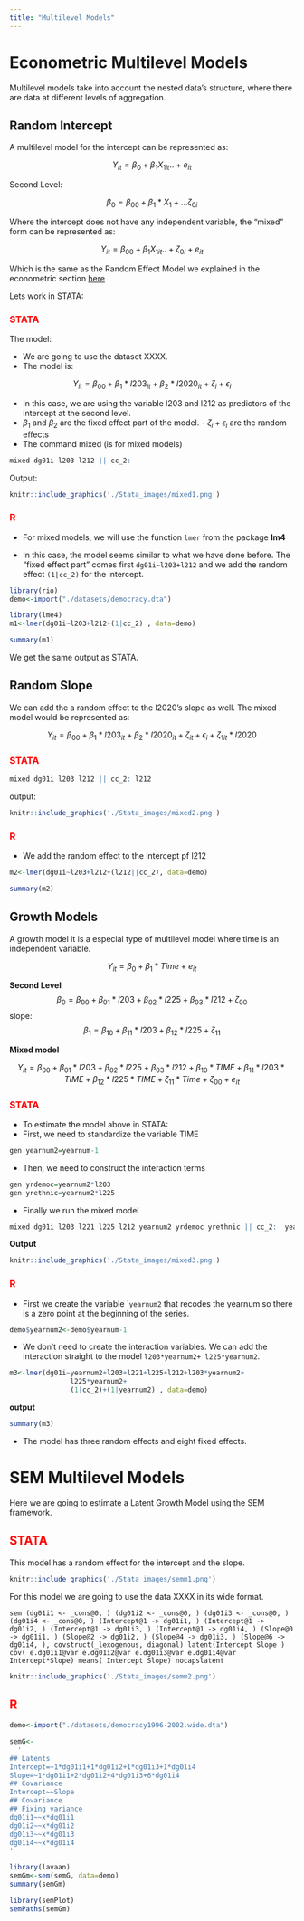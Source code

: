 ```yaml
---
title: "Multilevel Models"
---
```

# Econometric Multilevel Models <a name="ECO_Multilevel"></a>

Multilevel models take into account the nested data's structure, where there are data at different levels of aggregation. 

## Random Intercept <a name="mixed1"></a>

A multilevel model for the intercept can be represented as: 

$$
Y_{it}=\beta_{0}+\beta_{1}X_{1it}..+ e_{it}
$$

Second Level: 

$$
\beta_0= \beta_{00}+ \beta_1*X_1+... \zeta_{0i}
$$


Where the intercept does not have any independent variable, the "mixed" form can be represented as:

$$
Y_{it}=\beta_{00}+\beta_{1}X_{1it}..+\zeta_{0i}+ e_{it}
$$

Which is the same as the Random Effect Model we explained in the econometric section [here](#RE)

Lets work in STATA:

### <span style="color:red">**STATA**</span>

The model:

- We are going to use the dataset XXXX. 
- The model is: 

$$
Y_{it}=\beta_{00}+\beta_1*l203_{it}+\beta_2*l2020_{it}+\zeta_i+\epsilon_i
$$

- In this case, we are using the variable l203 and l212 as predictors of the intercept at the second level.
- $\beta_1$ and $\beta_2$ are the fixed effect part of the model. - $\zeta_i+\epsilon_i$ are the random effects
- The command mixed (is for mixed models)

```r
mixed dg01i l203 l212 || cc_2: 
```

Output:

```r
knitr::include_graphics('./Stata_images/mixed1.png')
```

### <span style="color:red">**R**</span>

- For mixed models, we will use the function ```lmer``` from the package **lm4** 

- In this case, the model seems similar to what we have done before. The "fixed effect part" comes first ```dg01i~l203+l212``` and we add the random effect ```(1|cc_2)``` for the intercept.

```r
library(rio)
demo<-import("./datasets/democracy.dta")
```

```r
library(lme4)
m1<-lmer(dg01i~l203+l212+(1|cc_2) , data=demo)
```

```r
summary(m1)
```

We get the same output as STATA.

## Random Slope <a name="mixed2"></a>

We can add the a random effect to the l2020's slope as well. The mixed model would be represented as:

$$
Y_{it}=\beta_{00}+\beta_1*l203_{it}+\beta_2*l2020_{it}+\zeta_{it}+\epsilon_i+ \zeta_{1it}*l2020
$$


### <span style="color:red">**STATA**</span>

```r
mixed dg01i l203 l212 || cc_2: l212
```

output:

```r
knitr::include_graphics('./Stata_images/mixed2.png')
```

### <span style="color:red">**R**</span>

- We add the random effect to the intercept pf l212

```r
m2<-lmer(dg01i~l203+l212+(l212||cc_2), data=demo)
```

```r
summary(m2)
```

## Growth Models <a name="mixed3"></a>

A growth model it is a especial type of multilevel model where time is an independent variable. 

$$ 
Y_{it}= \beta_0+ \beta_1*Time+e_{it}
$$ 

**Second Level**
$$
\beta_0=\beta_{00}+\beta_{01}*l203+\beta_{02}*l225+\beta_{03}*l212+\zeta_{00}
$$
slope: 
$$
\beta_1=\beta_{10}+\beta_{11}*l203+\beta_{12}*l225+\zeta_{11}
$$

**Mixed model**

$$
Y_{it}=\beta_{00}+\beta_{01}*l203+\beta_{02}*l225+\beta_{03}*l212+ \beta_{10}*TIME+\beta_{11}*l203*TIME+\beta_{12}*l225*TIME+\zeta_{11}*Time+\zeta_{00}+e_{it}
$$

### <span style="color:red">**STATA**</span>

- To estimate the model above in STATA:
- First, we need to standardize the variable TIME 

```r
gen yearnum2=yearnum-1 
```

- Then, we need to construct the interaction terms

```r
gen yrdemoc=yearnum2*l203  
gen yrethnic=yearnum2*l225
```

- Finally we run the mixed model

```r
mixed dg01i l203 l221 l225 l212 yearnum2 yrdemoc yrethnic || cc_2:  yearnum2 , cov (unstructured)
```

**Output** 

```r
knitr::include_graphics('./Stata_images/mixed3.png')
```

### <span style="color:red">**R**</span>

- First we create the variable ```yearnum2`` that recodes the yearnum so there is a zero point at the beginning of the series. 

```r
demo$yearnum2<-demo$yearnum-1
```

- We don't need to create the interaction variables. We can add the interaction straight to the model ```l203*yearnum2+ l225*yearnum2```. 
               

```r
m3<-lmer(dg01i~yearnum2+l203+l221+l225+l212+l203*yearnum2+
               l225*yearnum2+
               (1|cc_2)+(1|yearnum2) , data=demo)
```

**output**

```r
summary(m3)
```

- The model has three random effects and eight fixed effects. 


# SEM Multilevel Models <a name="SEM_Multilevel"></a>

Here we are going to estimate a Latent Growth Model using the SEM framework. 

## <span style="color:red">**STATA**</span>

This model has a random effect for the intercept and the slope. 

```r
knitr::include_graphics('./Stata_images/semm1.png')
```

For this model we are going to use the data XXXX in its wide format. 

```
sem (dg01i1 <- _cons@0, ) (dg01i2 <- _cons@0, ) (dg01i3 <- _cons@0, ) 
(dg01i4 <- _cons@0, ) (Intercept@1 -> dg01i1, ) (Intercept@1 -> dg01i2, ) (Intercept@1 -> dg01i3, ) (Intercept@1 -> dg01i4, ) (Slope@0 -> dg01i1, ) (Slope@2 -> dg01i2, ) (Slope@4 -> dg01i3, ) (Slope@6 -> dg01i4, ), covstruct(_lexogenous, diagonal) latent(Intercept Slope ) cov( e.dg01i1@var e.dg01i2@var e.dg01i3@var e.dg01i4@var Intercept*Slope) means( Intercept Slope) nocapslatent
```
```r
knitr::include_graphics('./Stata_images/semm2.png')
```

## <span style="color:red">**R**</span>

```r
demo<-import("./datasets/democracy1996-2002.wide.dta")
```

```r
semG<-
  '
## Latents
Intercept=~1*dg01i1+1*dg01i2+1*dg01i3+1*dg01i4
Slope=~1*dg01i1+2*dg01i2+4*dg01i3+6*dg01i4
## Covariance
Intercept~~Slope
## Covariance
## Fixing variance
dg01i1~~x*dg01i1
dg01i2~~x*dg01i2
dg01i3~~x*dg01i3
dg01i4~~x*dg01i4
'
```

```r
library(lavaan)
semGm<-sem(semG, data=demo)
summary(semGm)
```

```r
library(semPlot)
semPaths(semGm)
```
